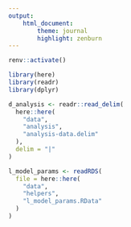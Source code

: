 ```yaml
---
output:
    html_document:
        theme: journal
        highlight: zenburn
---
```


```r
renv::activate()

library(here)
library(readr)
library(dplyr)

d_analysis <- readr::read_delim(
  here::here(
    "data",
    "analysis",
    "analysis-data.delim"
  ),
  delim = "|"
)

l_model_params <- readRDS(
  file = here::here(
    "data",
    "helpers",
    "l_model_params.RData"
  )
)
```
